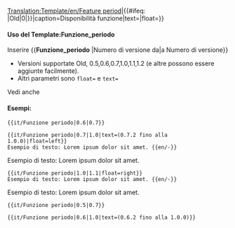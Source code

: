 <noinclude>[[Translation:Template/en/Feature period]]</noinclude><includeonly>{{en/VersionBox|{{#ifeq: {{{1|}}}|Old|0|{{{1|}}}}}|{{#ifeq: {{{2|}}}|Old|0|{{{2|}}}}}|caption=Disponibilità funzione|text={{{text|}}}|float={{{float|}}}}}</includeonly><noinclude>

====Uso del Template:Funzione_periodo====
Inserire <nowiki>{{</nowiki>'''Funzione_periodo'''<nowiki> |Numero di versione da|a Numero di versione}}</nowiki>
* Versioni supportate Old, 0.5,0.6,0.7,1.0,1.1,1.2 (e altre possono essere aggiunte facilmente).
*Altri parametri sono <code>float=</code> e <code>text=</code>
Vedi anche {{it/S|it/Funzione}}

====Esempi:====
<pre>{{it/Funzione periodo|0.6|0.7}}</pre>
{{it/Funzione periodo|0.6|0.7}}
<pre>{{it/Funzione periodo|0.7|1.0|text=(0.7.2 fino alla 1.0.0)|float=left}}
Esempio di testo: Lorem ipsum dolor sit amet. {{en/-}}</pre>
{{it/Funzione periodo|0.7|1.0|text=(0.7.2 fino alla 1.0.0)|float=left}}
Esempio di testo: Lorem ipsum dolor sit amet. {{en/-}}
<pre>{{it/Funzione periodo|1.0|1.1|float=right}}
Esempio di testo: Lorem ipsum dolor sit amet. {{en/-}}</pre>
{{it/Funzione periodo|1.0|1.1|float=right}}
Esempio di testo: Lorem ipsum dolor sit amet. {{en/-}}
<pre>{{it/Funzione periodo|0.5|0.7}}</pre>
{{it/Funzione periodo|0.5|0.7}}
<pre>{{it/Funzione periodo|0.6|1.0|text=(0.6.2 fino alla 1.0.0)}}</pre>
{{it/Funzione periodo|0.6|1.0|text=(0.6.2 fino alla 1.0.0)}}



</noinclude>
